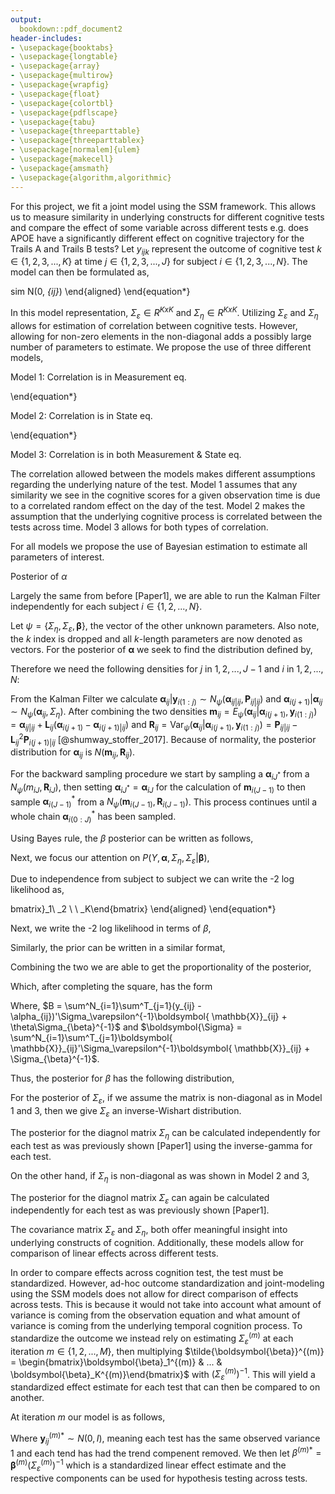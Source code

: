 ```yaml
---
output:
  bookdown::pdf_document2
header-includes:
- \usepackage{booktabs}
- \usepackage{longtable}
- \usepackage{array}
- \usepackage{multirow}
- \usepackage{wrapfig}
- \usepackage{float}
- \usepackage{colortbl}
- \usepackage{pdflscape}
- \usepackage{tabu}
- \usepackage{threeparttable}
- \usepackage{threeparttablex}
- \usepackage[normalem]{ulem}
- \usepackage{makecell}
- \usepackage{amsmath}
- \usepackage{algorithm,algorithmic}
---
```



For this project, we fit a joint model using the SSM framework. This allows us to measure similarity in underlying constructs for different cognitive tests and compare the effect of some variable across different tests e.g. does APOE have a significantly different effect on cognitive trajectory for the Trails A and Trails B tests? Let $y_{ijk}$ represent the outcome of cognitive test $k\in \{1, 2, 3, ..., K\}$ at time $j\in \{1, 2, 3, ..., J\}$ for subject $i \in \{1, 2, 3, ..., N\}$. The model can then be formulated as,


\begin{equation*}
\begin{aligned}
\begin{bmatrix}
y_{ij1}\\
y_{ij2}\\
\vdots\\
y_{ijK}
\end{bmatrix}
&= \begin{bmatrix}
\alpha_{ij1}\\
\alpha_{ij2}\\
\vdots\\
\alpha_{ijK}
\end{bmatrix}
+ 
\begin{bmatrix}
\boldsymbol{x_{ij}\beta_1}\\
\boldsymbol{x_{ij}\beta_2}\\
\vdots\\
\boldsymbol{x_{ij}\beta_K} 
\end{bmatrix} +
\begin{bmatrix}
\varepsilon_{ij1}\\
\varepsilon_{ij2}\\
\vdots\\
\varepsilon_{ijK}
\end{bmatrix}, \ \ \ 
\begin{bmatrix}
\varepsilon_{ij1}\\
\varepsilon_{ij2}\\
\vdots\\
\varepsilon_{ijK}
\end{bmatrix} 
\sim N(0, \Sigma_\varepsilon
)\\
\begin{bmatrix}
\alpha_{ij1}\\
\alpha_{ij2}\\
\vdots\\
\alpha_{ijK}
\end{bmatrix} & = 
\begin{bmatrix}
\alpha_{i(j-1)1}\\
\alpha_{i(j-1)2}\\
\vdots\\
\alpha_{i(j-1)K}
\end{bmatrix} +
\begin{bmatrix}
\eta_{ij1}\\
\eta_{ij2}\\
\vdots\\
\eta_{ijK}
\end{bmatrix}, \ \ \
\begin{bmatrix}
\eta_{ij1}\\
\eta_{ij2}\\
\vdots\\
\eta_{ijK}
\end{bmatrix} \sim N(0, \delta_{ij}\Sigma_\eta)
\end{aligned}
\end{equation*}


In this model representation, $\Sigma_\varepsilon \in R^{KxK}$ and $\Sigma_\eta \in R^{KxK}$. Utilizing $\Sigma_\varepsilon$ and $\Sigma_\eta$ allows for estimation of correlation between cognitive tests. However, allowing for non-zero elements in the non-diagonal adds a possibly large number of parameters to estimate. We propose the use of three different models, 


Model 1: Correlation is in Measurement eq.

\begin{equation*}
\begin{aligned}
\Sigma_\varepsilon =
\begin{bmatrix}
\sigma^{2(1)}_\varepsilon & \sigma^{2(1,2)}_\varepsilon & \cdots & \sigma^{2(1, K)}_\varepsilon\\
\sigma^{2(1,2)}_\varepsilon & \sigma^{2(2)}_\varepsilon\\
\vdots & & \ddots\\
\sigma^{2(1, K)}_\varepsilon & & &\sigma^{2(K)}_\varepsilon
\end{bmatrix},
\ \ \ 
\Sigma_\eta = 
\begin{bmatrix}
\sigma^{2(1)}_\eta & 0 & \cdots & 0\\
0 & \sigma^{2(2)}_\eta\\
\vdots & & \ddots\\
0 & & &\sigma^{2(K)}_\eta
\end{bmatrix}
\end{aligned}
\end{equation*}


Model 2: Correlation is in State eq.


\begin{equation*}
\begin{aligned}
\Sigma_\varepsilon = 
\begin{bmatrix}
\sigma^{2(1)}_\varepsilon & 0 & \cdots & 0\\
0 & \sigma^{2(2)}_\varepsilon\\
\vdots & & \ddots\\
0 & & &\sigma^{2(K)}_\varepsilon
\end{bmatrix},
\ \ \ 
\Sigma_\eta =
\begin{bmatrix}
\sigma^{2(1)}_\eta & \sigma^{2(1,2)} & \cdots & \sigma^{2(1, K)}_\eta\\
\sigma^{2(1,2)}_\eta & \sigma^{2(2)}_\eta\\
\vdots & & \ddots\\
\sigma^{2(1, K)}_\eta & & &\sigma^{2(K)}_\eta
\end{bmatrix}
\end{aligned}
\end{equation*}

Model 3: Correlation is in both Measurement & State eq.

\begin{equation*}
\begin{aligned}
\Sigma_\varepsilon = 
\begin{bmatrix}
\sigma^{2(1)}_\varepsilon & \sigma^{2(1,2)}_\varepsilon & \cdots & \sigma^{2(1, K)}_\varepsilon\\
\sigma^{2(1,2)}_\varepsilon & \sigma^{2(2)}_\varepsilon\\
\vdots & & \ddots\\
\sigma^{2(1, K)}_\varepsilon & & &\sigma^{2(K)}_\varepsilon
\end{bmatrix},
\Sigma_\eta =
\begin{bmatrix}
\sigma^{2(1)}_\eta & \sigma^{2(1,2)} & \cdots & \sigma^{2(1, K)}_\eta\\
\sigma^{2(1,2)}_\eta & \sigma^{2(2)}_\eta\\
\vdots & & \ddots\\
\sigma^{2(1, K)}_\eta & & &\sigma^{2(K)}_\eta
\end{bmatrix}
\end{aligned}
\end{equation*}


The correlation allowed between the models makes different assumptions regarding the underlying nature of the test. Model 1 assumes that any similarity we see in the cognitive scores for a given observation time is due to a correlated random effect on the day of the test. Model 2 makes the assumption that the underlying cognitive process is correlated between the tests across time. Model 3 allows for both types of correlation.

For all models we propose the use of Bayesian estimation to estimate all parameters of interest.


Posterior of $\alpha$

Largely the same from before [Paper1], we are able to run the Kalman Filter independently for each subject $i \in \{1, 2, ..., N\}$.

\begin{algorithm}
\caption{Kalman Filter and Smoother for Bayesian Estimation}\label{alg:bkfks}
\textbf{Kalman Filter}\\ 
For $j$ in $1, 2, ..., J$:
\begin{enumerate}
  \item {Predicted state:} $\boldsymbol{\alpha}_{ij|i(j-1)} = \boldsymbol{\alpha}_{i(j-1)|i(j-1)}$
  \item {Predicted state variance:} $\boldsymbol{P_{ij|i(j-1)} = P_{i(j-1)|i(j-1)}} + \sigma^2_\eta$
  \item {Kalman Gain:} $\boldsymbol{K_{ij}} = \boldsymbol{\boldsymbol{P}_{ij|i(j-1)}(\boldsymbol{P}_{ij|i(j-1)} + \sigma^2_\varepsilon})^{-1}$
  \item {Updated state estimate:} $\boldsymbol{\alpha}_{ij|ij} = \boldsymbol{\alpha}_{ij|i(j-1)} + \boldsymbol{K_{ij}} (\boldsymbol{\tilde y_{ij}- \alpha_{ij|i(j-1)}})$
  \item {Updated state covariance:} $\boldsymbol{P_{ij|ij}} = (1-\boldsymbol{K_{ij}})\boldsymbol{P_{ij|i(j-1)}}$
\end{enumerate}
\textbf{Kalman Smoother}\\  
For $j^*$ in J, J-1, ..., 1:
\begin{enumerate}
  \item Smoothed predicted state:  $\boldsymbol{\alpha}_{iJ|i(j^*-1)} =\boldsymbol{\alpha}_{i(j^*-1)|i(j^*-1)} + \boldsymbol{L}_{i(j^*-1)} (\boldsymbol{\alpha}_{ij^*|iJ} - \boldsymbol{\alpha}_{ij^*|i(j^*-1)})$
  \item Smoothed predicted state variance:  $\boldsymbol{P_{i(j^*-1)|iJ}} = \boldsymbol{P_{i(j^*-1)|i(j^*-1)}} - \boldsymbol{L_{i(j^*-1)}^2 (P_{ij^*|iJ} -P_{ij^*|i(j^*-1)}})$
\end{enumerate}
Where $\boldsymbol{L_{i(j^*-1)} = P_{{i(j^*-1)}|{i(j^*-1)}}  P^{-1}_{ij^*|i(j^*-1)}}$.\\
NOTE: The algorithm is run independently for each $i \in \{1, 2, ..., N\}$.
\end{algorithm}





Let $\psi = \{\Sigma_\eta, \Sigma_\varepsilon, \boldsymbol{\beta}\}$, the vector of the other unknown parameters. Also note, the $k$ index is dropped and all $k$-length parameters are now denoted as vectors. For the posterior of $\boldsymbol{\alpha}$ we seek to find the distribution defined by,



\begin{equation*}
\begin{aligned}
P_\psi(\boldsymbol{\alpha}_{i(0:J)}|\boldsymbol{y}_{i(1:J)}) &=  P_\psi(\boldsymbol{\alpha}_{iJ}|\boldsymbol{y}_{i(1:J)})P_\psi(\boldsymbol{\alpha}_{i(J-1)}|\boldsymbol{\alpha}_{i(J)}, \boldsymbol{y}_{1:(J-1)}) ...  P_\psi(\boldsymbol{\alpha}_{i0}|\boldsymbol{\alpha}_{i1})
\end{aligned}
\end{equation*}


Therefore we need the following densities for $j$ in $1, 2, ..., J-1$ and $i$ in $1, 2, ..., N$:


\begin{equation*}
\begin{aligned}
P_\psi(\boldsymbol{\alpha}_{ij}|\boldsymbol{\alpha}_{i(j+1)}, \boldsymbol{y}_{i(1:j)}) \propto P_\psi(\boldsymbol{\alpha}_{ij}| \boldsymbol{y}_{i(1:j)})P_\psi(\boldsymbol{\alpha}_{i(j+1)}| \boldsymbol{\alpha}_{ij})
\end{aligned}
\end{equation*}



From the Kalman Filter we calculate $\boldsymbol{\alpha}_{ij}|\boldsymbol{y}_{i(1:j)} \sim N_\psi(\boldsymbol{\alpha}_{ij|ij}, \boldsymbol{P}_{ij|ij})$ and $\boldsymbol{\alpha}_{i(j+1)}|\boldsymbol{\alpha}_{ij} \sim N_\psi(\boldsymbol{\alpha}_{ij}, \Sigma_\eta)$. After combining the two densities $\boldsymbol{m}_{ij} = E_\psi(\boldsymbol{\alpha}_{ij}| \boldsymbol{\alpha}_{i(j+1)},\boldsymbol{y}_{i(1:j)}) = \boldsymbol{\alpha}_{ij|ij} + \boldsymbol{L}_{ij} (\boldsymbol{\alpha}_{i(j+1)} - \boldsymbol{\alpha}_{i(j+1)|ij})$ and $\boldsymbol{R}_{ij} = \text{Var}_\psi(\boldsymbol{\alpha}_{ij}| \boldsymbol{\alpha}_{i(j+1)},\boldsymbol{y}_{i(1:j)})= \boldsymbol{P}_{ij|ij} - \boldsymbol{L}_{ij}^2 \boldsymbol{P}_{i(j+1)|ij}$ [@shumway_stoffer_2017]. Because of normality, the posterior distribution for $\boldsymbol{\alpha}_{ij}$ is $N(\boldsymbol{m}_{ij}, \boldsymbol{R}_{ij})$.

For the backward sampling procedure we start by sampling a $\boldsymbol{\alpha}_{iJ^*}$ from a $N_\psi(m_{iJ}, \boldsymbol{R}_{iJ})$, then setting $\boldsymbol{\alpha}_{iJ^*} = \boldsymbol{\alpha}_{iJ}$ for the calculation of $\boldsymbol{m}_{i(J-1)}$ to then sample $\boldsymbol{\alpha}_{i(J-1)}^*$ from a $N_\psi(\boldsymbol{m}_{i(J-1)}, \boldsymbol{R}_{i(J-1)})$. This process continues until a whole chain $\boldsymbol{\alpha}_{i(0:J)}^*$ has been sampled.

Using Bayes rule, the $\beta$ posterior can be written as follows,


\begin{equation*}
\begin{aligned}
P(\boldsymbol{\beta}|Y, \boldsymbol{\alpha}, \Sigma_\eta, \Sigma_\varepsilon) = \frac{P(Y, \boldsymbol{\alpha}, \Sigma_\eta, \Sigma_\varepsilon|\boldsymbol{\beta})P(\boldsymbol{\beta})}{P(Y, \boldsymbol{\alpha}, \Sigma_\eta, \Sigma_\varepsilon)}
\end{aligned}
\end{equation*}


Next, we focus our attention on $P(Y, \boldsymbol{\alpha}, \Sigma_\eta, \Sigma_\varepsilon|\boldsymbol{\beta})$,


\begin{equation*}
\begin{aligned}
P(Y, \boldsymbol{\alpha}, \Sigma_\eta, \Sigma_\varepsilon|\boldsymbol{\beta}) = &P(\boldsymbol{y}_1, ..., \boldsymbol{y}_J, \boldsymbol{\alpha}_1, ..., \boldsymbol{\alpha}_J, \Sigma_\eta, \Sigma_\varepsilon | \boldsymbol{\beta})\\
= & P(\boldsymbol{y}_J|\boldsymbol{y}_1, ..., \boldsymbol{y}_{T-1}, \boldsymbol{\alpha}_1, ..., \boldsymbol{\alpha}_J, \Sigma_\eta, \Sigma_\varepsilon \boldsymbol{\beta})\\
& \times P(\boldsymbol{y}_1, ..., \boldsymbol{y}_{T-1}, \boldsymbol{\alpha}_1, ..., \boldsymbol{\alpha}_J, \Sigma_\eta, \Sigma_\varepsilon | \boldsymbol{\beta})\\
= & P(\boldsymbol{y}_J|\boldsymbol{\alpha}_J, \Sigma_\varepsilon \boldsymbol{\beta})P(\boldsymbol{\alpha}_{T-1}|\boldsymbol{y}_1, ..., \boldsymbol{y}_{T-1}, \boldsymbol{\alpha}_1, ..., {\boldsymbol{\alpha}_{T-1}}, \Sigma_\eta, \Sigma_\varepsilon, \boldsymbol{\beta})\\
& \times P(\boldsymbol{y}_1, ..., \boldsymbol{y}_{T-1}, \boldsymbol{\alpha}_1, ..., {\boldsymbol{\alpha}_{T-1}}, \Sigma_\eta, \Sigma_\varepsilon | \boldsymbol{\beta})\\
= & P(\boldsymbol{y}_J|\boldsymbol{\alpha}_J, \Sigma_\varepsilon \boldsymbol{\beta})P(\boldsymbol{\alpha}_{T-1}|{\boldsymbol{\alpha}_{T-1}}, \Sigma_\eta)\\
& \times P(\boldsymbol{y}_1, ..., \boldsymbol{y}_{T-1}, \boldsymbol{\alpha}_1, ..., {\boldsymbol{\alpha}_{T-1}}, \Sigma_\eta, \Sigma_\varepsilon | \boldsymbol{\beta})\\
= &P(\Sigma_\varepsilon)P(\Sigma_\eta)\bigg(\prod^J_{k=0} P(\boldsymbol{\alpha}_k|\boldsymbol{\alpha}_{k-1},\Sigma_{\eta})\bigg) \prod^J_{j=1} P(\boldsymbol{y}_j|\boldsymbol{\alpha}_j, \Sigma_\varepsilon, \boldsymbol{\beta})\\
\propto & \prod^J_{j=1} P(\boldsymbol{y}_j|\boldsymbol{\alpha}_j, \Sigma_\varepsilon, \boldsymbol{\beta})
\end{aligned}
\end{equation*}


Due to independence from subject to subject we can write the -2 log likelihood as,


\begin{equation*}
\begin{aligned}
-2logP(Y, \boldsymbol{\alpha}, \Sigma_\eta, \Sigma_\varepsilon|\boldsymbol{\beta}) \propto & \sum^N_{i=1}\sum^T_{j=1} (\boldsymbol{y}_{ij} - \boldsymbol{\alpha}_{ij} - \boldsymbol{ \mathbb{X}}_{ij}\boldsymbol{\beta})' \Sigma_\varepsilon(\boldsymbol{y}_{ij} - \boldsymbol{\alpha}_{ij} - \boldsymbol{\beta})\\
\text{where,}\\
\boldsymbol{y_{ij}} = \begin{bmatrix}y_{ij1}\\y_{ij2}\\ \vdots \\ y_{ijK}\end{bmatrix}, \ \ \
\boldsymbol{\alpha_{ij}} = \begin{bmatrix}\alpha_{ij1}\\\alpha_{ij2}\\ \vdots \\ \alpha_{ijK}\end{bmatrix}, \ \ \ &
\boldsymbol{ \mathbb{X}}_{ij} = \begin{bmatrix}\boldsymbol{x}_{ij} & 0 & \dots & 0 \\ 0 & \boldsymbol{x}_{ij} \\ \vdots & & \ddots \\
0 & & & \boldsymbol{x}_{ij}\end{bmatrix} \ \ \
\beta = \begin{bmatrix}\boldsymbol{\beta}_1\\ \boldsymbol{\beta}_2 \\ \vdots \\ \boldsymbol{\beta}_K\end{bmatrix}
\end{aligned}
\end{equation*}

Next, we write the -2 log likelihood in terms of $\beta$,




\begin{equation*}
\begin{aligned}
-2logP(Y, \boldsymbol{\alpha}, \sigma^2_\eta, \sigma^2_\varepsilon|\boldsymbol{\beta}) 
\propto & \boldsymbol{\beta}'(\sum^N_{i=1}\sum^T_{j=1}\boldsymbol{ \mathbb{X}}_{ij}'\Sigma_\varepsilon^{-1}\boldsymbol{ \mathbb{X}}_{ij})\boldsymbol{\beta} -2\sum^N_{i=1}\sum^T_{j=1}(y_{ij} - \alpha_{ij})'\Sigma_\varepsilon^{-1}\boldsymbol{ \mathbb{X}}_{ij}\boldsymbol{\beta} 
\end{aligned}
\end{equation*}

Similarly, the prior can be written in a similar format,


\begin{equation*}
\begin{aligned}
-2logP(\boldsymbol{\beta}) &\propto 
(\boldsymbol{\beta} - \theta)'\Sigma_{\beta}^{-1}(\boldsymbol{\beta} - \theta) \\
&\propto \boldsymbol{\beta}'\Sigma_{\beta}^{-1}\boldsymbol{\beta} - 2\theta\Sigma_{\beta}^{-1}\boldsymbol{\beta}
\end{aligned}
\end{equation*}


Combining the two we are able to get the proportionality of the posterior,


\begin{equation*}
\begin{aligned}
&\beta'(\sum^N_{i=1}\sum^T_{j=1}\boldsymbol{ \mathbb{X}}_{ij}'\Sigma_\varepsilon^{-1}\boldsymbol{ \mathbb{X}}_{ij})\beta -2\sum^N_{i=1}\sum^T_{j=1}(y_{ij} - \alpha_{ij})'\Sigma_\varepsilon^{-1}\boldsymbol{ \mathbb{X}}_{ij}\beta + \beta'\Sigma_{\beta}^{-1}\beta - 2\theta\Sigma_{\beta}^{-1}\beta \\
&= \beta'(\sum^N_{i=1}\sum^T_{j=1}\boldsymbol{ \mathbb{X}}_{ij}'\Sigma_\varepsilon^{-1}\boldsymbol{ \mathbb{X}}_{ij} + \Sigma_{\beta}^{-1})\beta -2(\sum^N_{i=1}\sum^T_{j=1}(y_{ij} - \alpha_{ij})'\Sigma_\varepsilon^{-1}\boldsymbol{ \mathbb{X}}_{ij} + \theta\Sigma_{\beta}^{-1}) \beta
\end{aligned}
\end{equation*}



Which, after completing the square, has the form


\begin{equation*}
\begin{aligned}
(\boldsymbol{\beta} - \boldsymbol{\Sigma}^{-1} B)'
\boldsymbol{\Sigma}
(\boldsymbol{\beta} - \boldsymbol{\Sigma}^{-1}B)
\end{aligned}
\end{equation*}



Where, $B = \sum^N_{i=1}\sum^T_{j=1}(y_{ij} - \alpha_{ij})'\Sigma_\varepsilon^{-1}\boldsymbol{ \mathbb{X}}_{ij} + \theta\Sigma_{\beta}^{-1}$ and $\boldsymbol{\Sigma} = \sum^N_{i=1}\sum^T_{j=1}\boldsymbol{ \mathbb{X}}_{ij}'\Sigma_\varepsilon^{-1}\boldsymbol{ \mathbb{X}}_{ij} + \Sigma_{\beta}^{-1}$.

Thus, the posterior for $\beta$ has the following distribution,


\begin{equation*}
\boldsymbol{\beta}\sim N(\Sigma^{-1}B, \Sigma^{-1})
\end{equation*}






For the posterior of $\Sigma_\varepsilon$, if we assume the matrix is non-diagonal as in Model 1 and 3, then we give $\Sigma_\varepsilon$ an inverse-Wishart distribution.


\begin{equation*}
\begin{aligned}
\Sigma_\varepsilon &\sim \text{Inv-Wishart}_{\nu_0}(\Lambda_0)\\
P(\Sigma_\varepsilon) &\propto |\Sigma_\varepsilon|^{-(\nu_0+p+1)/2}\text{exp}(-tr(\Lambda_0\Sigma_\varepsilon^{-1}))\\
P(Y, \boldsymbol{\alpha}, \Sigma_\eta, \boldsymbol{\beta}|\Sigma_\varepsilon) &\propto |\Sigma_\varepsilon|^{-(NJ)/2}\text{exp}(-\sum^N_{i = 1}\sum^J_{j= 1} (\boldsymbol{y}_{ij} - \boldsymbol{\alpha}_{ij} - \boldsymbol{ \mathbb{X}}_{ij}\boldsymbol{\beta})'\Sigma_\varepsilon^{-1}(\boldsymbol{y}_{ij} - \boldsymbol{\alpha}_{ij} - \boldsymbol{ \mathbb{X}}_{ij}\boldsymbol{\beta})/2 \\
P(\Sigma_\varepsilon|Y, \boldsymbol{\alpha}, \Sigma_\eta, \boldsymbol{\beta}) & = P(Y, \boldsymbol{\alpha}, \Sigma_\eta, \boldsymbol{\beta}|\Sigma_\varepsilon)P(\Sigma_\varepsilon) \\ &\propto |\Sigma_\varepsilon|^{-(NJ +\nu_0+p+1)/2}\text{exp}(-tr(\Lambda_0 + \sum^N_{i = 1}\sum^J_{j= 1} (\boldsymbol{y}_{ij} - \boldsymbol{\alpha}_{ij} - \boldsymbol{ \mathbb{X}}_{ij}\boldsymbol{\beta})^2)\Sigma_\varepsilon^{-1})\\
\Sigma_\varepsilon & \sim \text{Inv-Wishart}_{\nu_0 + NJ}(\Lambda_0+\sum^N_{i = 1}\sum^J_{j= 1} (\boldsymbol{y}_{ij} - \boldsymbol{\alpha}_{ij} - \boldsymbol{ \mathbb{X}}_{ij}\boldsymbol{\beta})^2)
\end{aligned}
\end{equation*}

The posterior for the diagnol matrix $\Sigma_\eta$ can be calculated independently for each test as was previously shown [Paper1] using the inverse-gamma for each test.



On the other hand, if $\Sigma_\eta$ is non-diagonal as was shown in Model 2 and 3,


\begin{equation*}
\begin{aligned}
\Sigma_\eta &\sim \text{Inv-Wishart}_{\nu_0}(\Lambda_0)\\
P(\Sigma_\eta) &\propto |\Sigma_\eta|^{-(\nu_0+p+1)/2}\text{exp}(-tr(\Lambda_0\Sigma_\eta^{-1}))\\
P(Y, \boldsymbol{\alpha}, \Sigma_\eta, \boldsymbol{\beta}|\Sigma_\eta) &\propto |\Sigma_\eta|^{-(N(J-1))/2}\text{exp}(-\sum^N_{i = 1}\sum^{J}_{j= 2} (\boldsymbol{\alpha}_{ij} - \boldsymbol{\alpha}_{i(j-1)})'\Sigma_\eta^{-1}(\boldsymbol{\alpha}_{ij} - \boldsymbol{\alpha}_{i(j-1)})/2 \\
P(\Sigma_\eta|Y, \boldsymbol{\alpha}, \Sigma_\eta, \boldsymbol{\beta}) & = P(Y, \boldsymbol{\alpha}, \Sigma_\eta, \boldsymbol{\beta}|\Sigma_\eta)P(\Sigma_\eta) \\ &\propto |\Sigma_\eta|^{-(N(J-1) +\nu_0+p+1)/2}\text{exp}(-tr(\Lambda_0 + \sum^N_{i = 1}\sum^J_{j= 2} (\boldsymbol{\alpha}_{ij} - \boldsymbol{\alpha}_{i(j-1)})^2)\Sigma_\eta^{-1})\\
\Sigma_\eta & \sim \text{Inv-Wishart}_{\nu_0 + N(J-1)}(\Lambda_0+\sum^N_{i = 1}\sum^J_{j= 2} (\boldsymbol{\alpha}_{ij} - \boldsymbol{\alpha}_{i(j-1)})^2)
\end{aligned}
\end{equation*}


The posterior for the diagnol matrix $\Sigma_\varepsilon$ can again be calculated independently for each test as was previously shown [Paper1].

The covariance matrix $\Sigma_\varepsilon$ and $\Sigma_\eta$, both offer meaningful insight into underlying constructs of cognition. Additionally, these models allow for comparison of linear effects across different tests.

In order to compare effects across cognition test, the test must be standardized. However, ad-hoc outcome standardization and joint-modeling using the SSM models does not allow for direct comparison of effects across tests. This is because it would not take into account what amount of variance is coming from the observation equation and what amount of variance is coming from the underlying temporal cognition process. To standardize the outcome we instead rely on estimating $\Sigma_\varepsilon^{(m)}$ at each iteration $m \in \{1, 2, ..., M\}$, then multiplying $\tilde{\boldsymbol{\beta}}^{(m)} = \begin{bmatrix}\boldsymbol{\beta}_1^{(m)} & ... & \boldsymbol{\beta}_K^{(m)}\end{bmatrix}$ with $(\Sigma_\varepsilon^{(m)})^{-1}$. This will yield a standardized effect estimate for each test that can then be compared to on another.

At iteration $m$ our model is as follows,  


\begin{equation*}
\begin{aligned}
\boldsymbol{y}_{ij} &= \boldsymbol{\alpha}_{ij}^{(m)} + \boldsymbol{ \mathbb{X}}_{ij} \boldsymbol{\beta}^{(m)} + \boldsymbol{\varepsilon}_{ij}\\
\boldsymbol{y}_{ij}-\boldsymbol{\alpha}_{ij}^{(m)} &=   \boldsymbol{ \mathbb{X}}_{ij} \boldsymbol{\beta}^{(m)} + \boldsymbol{\varepsilon}_{ij}\\
(\boldsymbol{y}_{ij}-\boldsymbol{\alpha}_{ij}^{(m)})(\Sigma_{\varepsilon}^{(m)})^{-1} &=   \boldsymbol{ \mathbb{X}}_{ij} \boldsymbol{\beta}^{(m)}(\Sigma_{\varepsilon}^{(m)})^{-1} + \boldsymbol{\varepsilon}_{ij}(\Sigma_{\varepsilon}^{(m)})^{-1}\\
\boldsymbol{y}_{ij}^{(m)*} &= \boldsymbol{ \mathbb{X}}_{ij} \boldsymbol{\beta}^{(m)}(\Sigma_{\varepsilon}^{(m)})^{-1} + \boldsymbol{\varepsilon}_{ij}^*
\end{aligned}
\end{equation*}



Where $\boldsymbol{y}_{ij}^{(m)*}\sim N(0, I)$, meaning each test has the same observed variance 1 and each tend has had the trend compenent removed. We then let $\beta^{(m)*} = \boldsymbol{\beta}^{(m)}(\Sigma_{\varepsilon}^{(m)})^{-1}$ which is a standardized linear effect estimate and the respective components can be used for hypothesis testing across tests.

